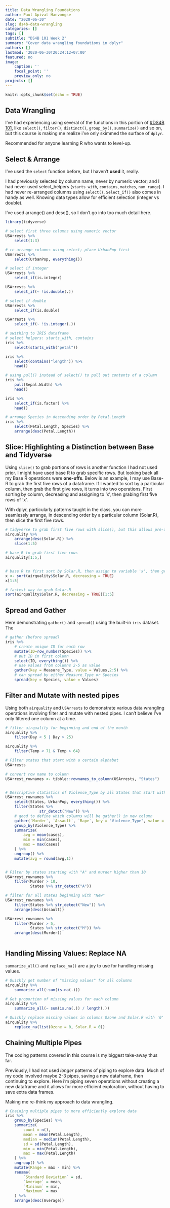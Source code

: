 ```yaml
---
title: Data Wrangling Foundations
author: Paul Apivat Hanvongse
date: "2020-06-30"
slug: ds4b-data-wrangling
categories: []
tags: []
subtitle: "DS4B 101 Week 2"
summary: "Cover data wrangling foundations in dplyr"
authors: []
lastmod: '2020-06-30T20:24:12+07:00'
featured: no
image:
    caption: ''
    focal_point: ''
    preview_only: no
projects: []
---
```


```r
knitr::opts_chunk$set(echo = TRUE)
```
## Data Wrangling

I've had experiencing using several of the functions in this portion of [#DS4B 101](https://university.business-science.io/p/ds4b-101-r-business-analysis-r/), like `select()`, `filter()`, `distinct()`, `group_by()`, `summarize()` and so on, but this course is making me realize i've only skimmed the surface of `dplyr`.

Recommended for anyone learning R who wants to level-up.

## Select & Arrange

I've used the `select` function before, but I haven't **used** it, really. 

I had previously selected by column name, never by numeric vector; and I had never used select_helpers (`starts_with`, `contains`, `matches`, `num_range`). I had never re-arranged columns using `select()`. `Select_if()` also comes in handy as well. Knowing data types allow for efficient selection (integer vs double). 

I've used arrange() and desc(), so I don't go into too much detail here. 

```r
library(tidyverse)

# select first three columns using numeric vector
USArrests %>%
    select(1:3)

# re-arrange columns using select; place UrbanPop first
USArrests %>%
    select(UrbanPop, everything())

# select if integer 
USArrests %>%
    select_if(is.integer)

USArrests %>%
    select_if(~ !is.double(.))

# select if double
USArrests %>%
    select_if(is.double)

USArrests %>%
    select_if(~ !is.integer(.))

# swithing to IRIS dataframe
# select helpers: starts_with, contains
iris %>%
    select(starts_with("petal"))

iris %>%
    select(contains("length")) %>% 
    head()

# using pull() instead of select() to pull out contents of a column
iris %>%
    pull(Sepal.Width) %>%
    head()

iris %>% 
    select_if(is.factor) %>%
    head()

# arrange Species in descending order by Petal.Length
iris %>%
    select(Petal.Length, Species) %>%
    arrange(desc(Petal.Length))

```


## Slice: Highlighting a Distinction between Base and Tidyverse

Using `slice()` to grab portions of rows is another function I had not used prior. I might have used base R to grab specific rows. But looking back all my Base R operations were **one-offs**. Below is an example, I may use Base-R to grab the first five rows of a dataframe. If I wanted to sort by a particular column, then grab the first give rows, it turns into two operations. First sorting by column, decreasing and assigning to 'x', then grabing first five rows of 'x'. 

With dplyr, particularly patterns taught in the class, you can more seamlessly arrange, in descending order by a particular column (Solar.R), then slice the first five rows. 


```r
# tidyverse to grab first five rows with slice(), but this allows pre-arranging it first. 
airquality %>%
    arrange(desc(Solar.R)) %>%
    slice(1:5)

# base R to grab first five rows
airquality[1:5,]


# base R to first sort by Solar.R, then assign to variable 'x', then grab first five values
x <- sort(airquality$Solar.R, decreasing = TRUE)
x[1:5]

# fastest way to grab Solar.R
sort(airquality$Solar.R, decreasing = TRUE)[1:5]

```


## Spread and Gather

Here demonstrating `gather()` and `spread()` using the built-in `iris` dataset. The 

```r

# gather (before spread)
iris %>% 
    # create unique ID for each row
    mutate(ID=row_number(Species)) %>%
    # put ID in first column
    select(ID, everything()) %>%
    # use values from columns 2-5 as value
    gather(key = Measure_Type, value = Values,2:5) %>%
    # can spread by either Measure_Type or Species
    spread(key = Species, value = Values)


```

## Filter and Mutate with nested pipes

Using both `airquality` and `USArrests` to demonstrate various data wrangling operations involving filter and mutate with nested pipes. I can't believe I've only filtered one column at a time.

```r

# filter airquality for beginning and end of the month
airquality %>%
    filter(Day < 5 | Day > 25)

airquality %>%
    filter(Temp < 71 & Temp > 64)

# Filter states that start with a certain alphabet
USArrests

# convert row name to column
USArrest_rownames <- tibble::rownames_to_column(USArrests, "States")


# Descriptive statistics of Violence_Type by all States that start with "New"
USArrest_rownames %>%
    select(States, UrbanPop, everything()) %>%
    filter(States %>% 
               str_detect("New")) %>%
    # good to define which columns will be gather() in new column
    gather(`Murder`, `Assault`, `Rape`, key = "Violence_Type", value = "cases" ) %>%
    group_by(Violence_Type) %>%
    summarize(
        avg = mean(cases),
        min = min(cases),
        max = max(cases)
    ) %>%
    ungroup() %>%
    mutate(avg = round(avg,1))


# Filter by states starting with "A" and murder higher than 10
USArrest_rownames %>%
    filter(Murder > 10, 
           States %>% str_detect("A"))

# filter for all states beginning with "New"
USArrest_rownames %>%
    filter(States %>% str_detect("New")) %>%
    arrange(desc(Assault))

USArrest_rownames %>%
    filter(Murder > 5, 
           States %>% str_detect("M")) %>%
    arrange(desc(Murder))
    

```

## Handling Missing Values: Replace NA

`summarize_all()` and `replace_na()` are a joy to use for handling missing values. 

```r

# Quickly get number of "missing values" for all columns
airquality %>%
    summarize_all(~sum(is.na(.)))

# Get proportion of missing values for each column
airquality %>%
    summarize_all(~ sum(is.na(.)) / length(.))

# Quickly replace missing values in columns Ozone and Solar.R with '0'
airquality %>%
    replace_na(list(Ozone = 0, Solar.R = 0))

```

## Chaining Multiple Pipes

The coding patterns covered in this course is my biggest take-away thus far. 

Previously, I had not used *longer* patterns of piping to explore data. Much of my code involved maybe 2-3 pipes, saving a new dataframe, then continuing to explore. Here i'm piping seven operations without creating a new dataframe and it allows for more efficient exploration, without having to save extra data frames.

Making me re-think my approach to data wrangling. 

```r
# Chaining multiple pipes to more efficiently explore data
iris %>%
    group_by(Species) %>%
    summarize(
        count = n(),
        mean = mean(Petal.Length),
        median = median(Petal.Length),
        sd = sd(Petal.Length),
        min = min(Petal.Length),
        max = max(Petal.Length)
    ) %>%
    ungroup() %>%
    mutate(Range = max - min) %>%
    rename(
        `Standard Deviation` = sd,
        `Average` = mean,
        `Mininum` = min, 
        `Maximum` = max
    ) %>%
    arrange(desc(Average))

```
